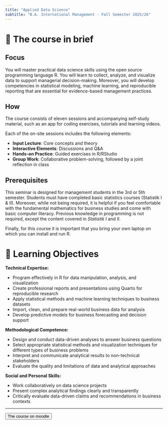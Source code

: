 ```yaml
---
title: "Applied Data Science"
subtitle: "B.A. International Management - Fall Semester 2025/26"
---
```


# 📑 The course in brief

## Focus 

You will master practical data science skills using the open source programming language R. You will learn to collect, analyze, and visualize data to support managerial decision-making. Moreover, you will develop competencies in statistical modeling, machine learning, and reproducible reporting that are essential for evidence-based management practices.


## How

The course consists of eleven sessions and accompanying self-study material,
such as an app for coding exercises, tutorials and learning videos.

Each of the on-site sessions includes the following elements:

- **Input Lecture**: Core concepts and theory
- **Interactive Elements**: Discussions and Q&A
- **Hands-on Practice**: Guided exercises in R/RStudio
- **Group Work**: Collaborative problem-solving, followed by a joint reflection in class

## Prerequisites

This seminar is designed for management students in the 3rd or 5th semester. Students must have completed basic statistics courses (Statistik I & II). Moreover, while not being required, it is helpful if you feel comfortable with the fundamental mathematics for business studies and come with basic computer literacy. Previous knowledge in programming is not required, except the content covered in *Statistik I* and *II*.

Finally, for this course it is important that you bring your own laptop on which you can install and run R.

# 🎯 Learning Objectives

**Technical Expertise:**

- Program effectively in R for data manipulation, analysis, and visualization
- Create professional reports and presentations using Quarto for reproducible research
- Apply statistical methods and machine learning techniques to business datasets
- Import, clean, and prepare real-world business data for analysis
- Develop predictive models for business forecasting and decision support

**Methodological Competence:**

- Design and conduct data-driven analyses to answer business questions
- Select appropriate statistical methods and visualization techniques for different types of business problems
- Interpret and communicate analytical results to non-technical stakeholders
- Evaluate the quality and limitations of data and analytical approaches

**Social and Personal Skills:**

- Work collaboratively on data science projects
- Present complex analytical findings clearly and transparently
- Critically evaluate data-driven claims and recommendations in business contexts



-----------------

<a href=https://elearning.uni-flensburg.de/moodle/course/view.php?id=16255>
    <button class="button-61">The course on moodle</button>
</a>
